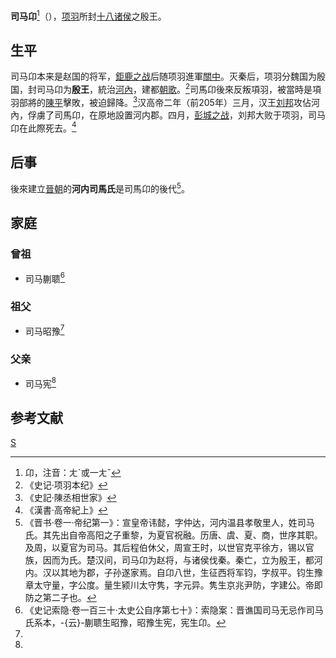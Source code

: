 '''司马卬'''<ref>卬，注音：ㄤˊ或一ㄤˇ</ref>（{{bd||？||前205年|catIdx=S}}），[[项羽|项羽]]所封[[项羽十八诸侯列表|十八诸侯]]之殷王。

==生平==
司马卬本来是赵国的将军，[[鉅鹿之战|鉅鹿之战]]后随项羽進軍[[渭河平原|關中]]。灭秦后，项羽分魏国为殷国，封司马卬为'''殷王'''，統治[[河內郡_(中國)|河內]]，建都[[朝歌|朝歌]]。<ref>《史记·项羽本纪》</ref>司馬卬後來反叛項羽，被當時是項羽部將的[[陈平_(汉朝)|陳平]]擊敗，被迫歸降。<ref>《史記·陳丞相世家》</ref>汉高帝二年（前205年）三月，汉王[[刘邦|刘邦]]攻佔河內，俘虜了司馬卬，在原地設置河内郡。四月，[[彭城之战|彭城之战]]，刘邦大败于项羽，司马卬在此際死去。<ref>《漢書·高帝紀上》</ref>

==后事==
後來建立[[晉朝|晉朝]]的'''河内司馬氏'''是司馬卬的後代<ref>《晋书·卷一·帝纪第一》：宣皇帝讳懿，字仲达，河内温县孝敬里人，姓司马氏。其先出自帝高阳之子重黎，为夏官祝融。历唐、虞、夏、商，世序其职。及周，以夏官为司马。其后程伯休父，周宣王时，以世官克平徐方，锡以官族，因而为氏。楚汉间，司马卬为赵将，与诸侯伐秦。秦亡，立为殷王，都河内。汉以其地为郡，子孙遂家焉。自卬八世，生征西将军钧，字叔平。钧生豫章太守量，字公度。量生颍川太守隽，字元异。隽生京兆尹防，字建公。帝即防之第二子也。</ref>。

==家庭==
===曾祖===
*司马蒯聩<ref name=autogenerated1>《史记索隐·卷一百三十·太史公自序第七十》：索隐案：晋谯国司马无忌作司马氏系本，-{云}-蒯聩生昭豫，昭豫生宪，宪生卬。</ref>

===祖父===
*司马昭豫<ref name=autogenerated1 />

===父亲===
*司马宪<ref name=autogenerated1 />

==参考文献==
{{Reflist}}

{{项羽十八诸侯}}
{{秦末汉初人物}}

[[Category:秦朝人|S]]